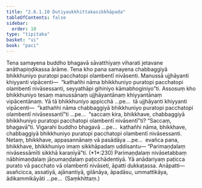 ```yaml
---
title: "2.6.1.10 Dutiyaukkhittakasikkhāpada"
tableOfContents: false
sidebar:
  order: 10
type: "tipitaka"
basket: "vi"
book: "paci"
---
```



<DynamicBreadcrumb />

<Division number="1240" book="paci" e="ch" v="2" p="468">

<Paragraph number="3563" book="paci">
Tena samayena buddho bhagavā sāvatthiyaṃ viharati jetavane anāthapiṇḍikassa ārāme. Tena kho pana samayena chabbaggiyā bhikkhuniyo puratopi pacchatopi olambentī nivāsenti. Manussā ujjhāyanti khiyyanti vipācenti—  “kathañhi nāma bhikkhuniyo puratopi pacchatopi olambentī nivāsessanti, seyyathāpi gihiniyo kāmabhoginiyo”ti.
</Paragraph>

<Paragraph number="3564" book="paci">
Assosuṃ kho bhikkhuniyo tesaṃ manussānaṃ ujjhāyantānaṃ khiyyantānaṃ vipācentānaṃ. Yā tā bhikkhuniyo appicchā …pe…  tā ujjhāyanti khiyyanti vipācenti—  “kathañhi nāma chabbaggiyā bhikkhuniyo puratopi pacchatopi olambentī nivāsessantī”ti …pe…  “saccaṃ kira, bhikkhave, chabbaggiyā bhikkhuniyo puratopi pacchatopi olambentī nivāsentī”ti? “Saccaṃ, bhagavā”ti. Vigarahi buddho bhagavā …pe…  kathañhi nāma, bhikkhave, chabbaggiyā bhikkhuniyo puratopi pacchatopi olambentī nivāsessanti. Netaṃ, bhikkhave, appasannānaṃ vā pasādāya …pe…  evañca pana, bhikkhave, bhikkhuniyo imaṃ sikkhāpadaṃ uddisantu—
</Paragraph>

<Paragraph number="3565" book="paci">
<Emphasis>“Parimaṇḍalaṃ nivāsessāmīti sikkhā karaṇīyā”</Emphasis>ti. (*1*:<Emphasis>230</Emphasis>)
</Paragraph>

<Paragraph number="3566" book="paci">
Parimaṇḍalaṃ nivāsetabbaṃ nābhimaṇḍalaṃ jāṇumaṇḍalaṃ paṭicchādentiyā. Yā anādariyaṃ paṭicca purato vā pacchato vā olambentī nivāseti, āpatti dukkaṭassa.
</Paragraph>

<Paragraph number="3567" book="paci">
Anāpatti—  asañcicca, assatiyā, ajānantiyā, gilānāya, āpadāsu, ummattikāya, ādikammikāyāti …pe…  (Saṃkhittaṃ.)
</Paragraph>
</Division>